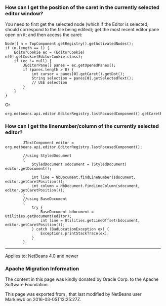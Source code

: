 <!--

    Licensed to the Apache Software Foundation (ASF) under one
    or more contributor license agreements.  See the NOTICE file
    distributed with this work for additional information
    regarding copyright ownership.  The ASF licenses this file
    to you under the Apache License, Version 2.0 (the
    "License"); you may not use this file except in compliance
    with the License.  You may obtain a copy of the License at

      http://www.apache.org/licenses/LICENSE-2.0

    Unless required by applicable law or agreed to in writing,
    software distributed under the License is distributed on an
    "AS IS" BASIS, WITHOUT WARRANTIES OR CONDITIONS OF ANY
    KIND, either express or implied.  See the License for the
    specific language governing permissions and limitations
    under the License.

-->

===How can I get the position of the caret in the currently selected editor window?===

You need to first get the selected node (which if the Editor is selected, should correspond to the file being edited); get the most recent editor pane open on it; and then access the caret:

<pre>
Node[] n = TopComponent.getRegistry().getActivatedNodes();
if (n.length == 1) {
    EditorCookie ec = (EditorCookie) n[0].getCookie(EditorCookie.class);
    if (ec != null) {
        JEditorPane[] panes = ec.getOpenedPanes();
        if (panes.length > 0) {
            int cursor = panes[0].getCaret().getDot();
            String selection = panes[0].getSelectedText();
            // USE selection
        }
    }
}
</pre>
Or
<pre>
org.netbeans.api.editor.EditorRegistry.lastFocusedComponent().getCaretPosition()
</pre>

===How can I get the linenumber/column of the currently selected editor?===

<pre>
        JTextComponent editor = org.netbeans.api.editor.EditorRegistry.lastFocusedComponent();

        //using StyledDocument
        {
            StyledDocument sdocument = (StyledDocument) editor.getDocument();

            int line = NbDocument.findLineNumber(sdocument, editor.getCaretPosition());
            int column = NbDocument.findLineColumn(sdocument, editor.getCaretPosition());
        }
        //using BaseDocument
        {
            try {
                BaseDocument bdocument = Utilities.getDocument(editor);
                int line = Utilities.getLineOffset(bdocument, editor.getCaretPosition());
            } catch (BadLocationException ex) {
                Exceptions.printStackTrace(ex);
            }
        }

</pre>
--------

Applies to: NetBeans 4.0 and newer

===Apache Migration Information===

The content in this page was kindly donated by Oracle Corp. to the
Apache Software Foundation.

This page was exported from , 
that last modified by NetBeans user Markiewb 
on 2016-03-05T13:25:27Z.


